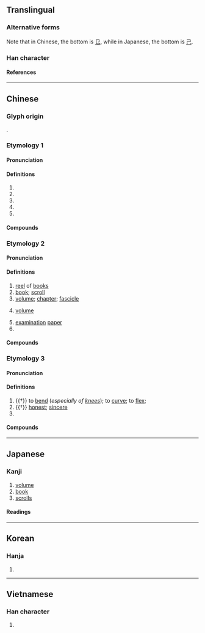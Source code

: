 {{also|巻|捲}}
{{character info/new}}
==Translingual==
{{ja-forms|[[巻]]|卷|卷}}
{{stroke order|type=animate}}

===Alternative forms===
Note that in Chinese, the bottom is [[㔾]], while in Japanese, the bottom is [[己]].

===Han character===
{{Han char|rn=26|rad=卩|as=06|sn=8|four=90712|canj=FQSU|ids=⿱龹㔾(GHT),⿱𠔉㔾(JKV)}}

====References====
{{Han ref|kx=0159.230|dkj=02860|dj=0365.050|hdz=10315.030|uh=5377}}

----

==Chinese==

===Glyph origin===
{{Han etym}}
{{Han compound|𢍏|卩|ls=psc|c1=p|c2=s}}.

===Etymology 1===
{{zh-forms|t2=捲|alt=㢧}}

====Pronunciation====
{{zh-pron
|m=juǎn,er=y
|c=gyun2,gyun3
|h=pfs=kién
|md=guōng
|mn=qz,tw,xm:kńg/zz:kúiⁿ/ml:koán
|mn_note=kńg/kúiⁿ - vernacular; koán - literary
|w=2jyoe
|ma=Zh-juǎn.oga
|mc=3
|oc=1,2
|cat=v,n,cls
}}

====Definitions====
{{zh-hanzi}}

# {{zh-alt-form|捲|to [[roll]] up; to [[roll]]}}
# {{zh-alt-form|捲|to [[sweep]] up; to [[carry]] along; to [[sweep]] away}}
# {{zh-alt-form|捲|to [[embroil]]; to [[involve]]}}
# {{zh-alt-form|捲|[[roll]]; [[cylinder]]; [[tube]]; [[scroll]]}}
# {{zh-classifier|[[rolled]] objects|t=[[roll]]s, [[reel]]s}}

====Compounds====
{{zh-der|fold=1|卷雲|卷甲|卷地皮|卷棚|卷積雲|微卷|卷幘|卷心菜|卷舌|卷繖花序|卷旗息鼓|席卷|席卷天下|卷柏|卷層雲|卷鬚|卷葉蛾|卷舒|卷耳|卷懷|卷尾猴|卷土重來|水逝雲卷|手卷|漫卷|海帶卷|韜戈卷甲|蛋卷|膠卷|電卷風馳|銀絲卷|電卷星飛|風馳電卷|舒卷}}

===Etymology 2===
{{zh-forms}}

====Pronunciation====
{{zh-pron
|m=juàn,er=y
|c=gyun2,gyun3
|h=pfs=kién
|md=guóng
|mn=kǹg/koàn
|mn_note=kǹg - vernacular; koàn - literary
|w=2jyoe
|mc=2+4
|oc=n,4+3
|cat=n,cls
}}

====Definitions====
{{zh-hanzi}}

# [[reel]] of [[book]]s
# [[book]]; [[scroll]]
# [[volume]]; [[chapter]]; [[fascicle]]
# {{lb|zh|computing}} [[volume]] {{attention|zh|is this definition under the right pronunciation?}}
#: {{zh-x|新-加 卷{juàn}|new '''volume'''}}
# [[examination]] [[paper]]
# {{zh-classifier|[[volume]] or [[chapter]] of [[book]]s}}

====Compounds====
{{zh-der|fold=1|卷軸|問卷調查|卷帙|交卷|刷卷|卷帙浩繁|卷紙|卷軸裝|官卷|交白卷|卷宗|寶卷|審囚刷卷|宣卷|壓卷|卷子|問卷|亹亹不卷|展卷|把卷|案卷|手不釋卷|白卷|書卷|披卷|萬卷|溫卷|硃卷|掩卷|書卷氣|課卷|黃卷青燈|篇卷|繳卷|開卷有得|縑緗黃卷|閉卷考|落卷|開卷考|開卷|行卷|開卷有益|墨卷|黃卷|魚籃寶卷|考卷|繳白卷|青燈黃卷|閱卷|釋卷|答案卷|調卷|試卷|評卷|經卷|畫卷|繳卷}}

===Etymology 3===
{{zh-forms|alt=婘}}

====Pronunciation====
{{zh-pron
|m=quán
|c=kyun4
|mc=1
|oc=2,1
|cat=v,a
}}

====Definitions====
{{zh-hanzi}}

# {{†}} to [[bend]] (''especially of [[knee]]s''); to [[curve]]; to [[flex]]; {{zh-original|蜷}}
# {{†}} [[honest]]; [[sincere]]
# {{zh-alt-form|婘|[[fine]]; [[good]]}}

====Compounds====
{{zh-der|fold=1|卷婁|卷曲|卷阿|卷髮|卷卷|連卷}}

{{zh-cat|Intermediate|Elementary}}

----

==Japanese==
{{ja-kanji forms|巻|卷}}

===Kanji===
{{ja-kanji|grade=|rs=卩06|shin=巻}}

# [[volume]]
# [[book]]
# [[scrolls]]

====Readings====
{{ja-readings
|goon=けん
|kanon=けん
|kanyoon=かん
|kun=まき-, ま-く
}}

----

==Korean==

===Hanja===
{{ko-hanja|hangeul=[[권]]|rv=gwon|mr=kwŏn}}

# {{rfdef|ko|sort=卩06}}

----

==Vietnamese==

===Han character===
{{vi-readings|reading=[[quyển]]; [[cuốn]]; [[quấn]]|rs=卩06}}

# {{rfdef|vi|sort=卩06}}